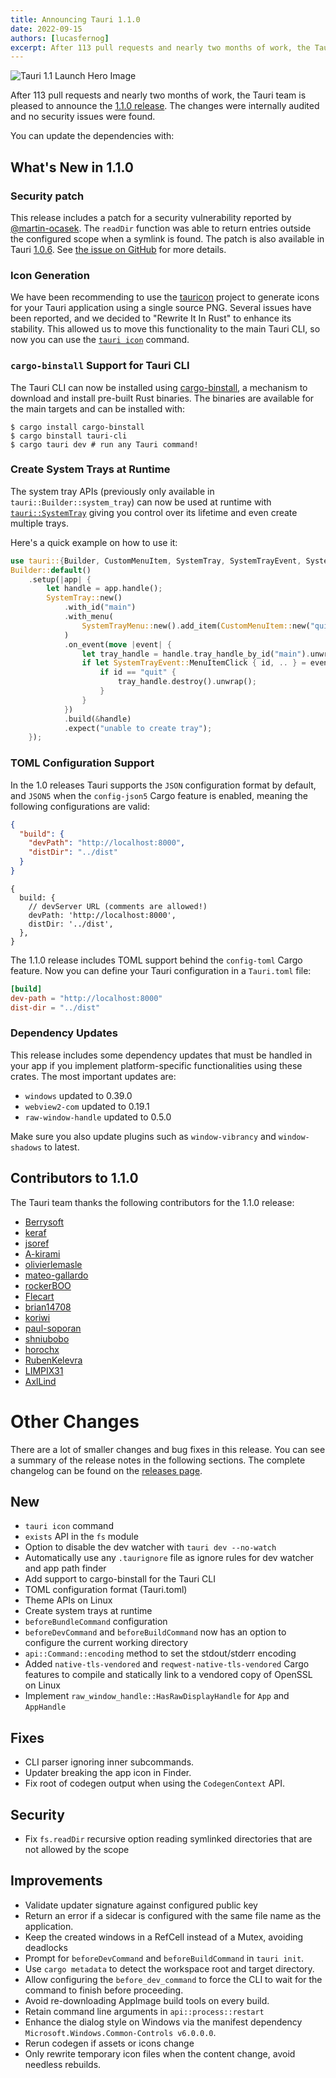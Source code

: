 ```yaml
---
title: Announcing Tauri 1.1.0
date: 2022-09-15
authors: [lucasfernog]
excerpt: After 113 pull requests and nearly two months of work, the Tauri team is pleased to announce the 1.1.0 release.
---
```



![Tauri 1.1 Launch Hero Image](./tauri_1_1_images/header.png)

After 113 pull requests and nearly two months of work, the Tauri team is pleased to announce the [1.1.0 release](https://github.com/tauri-apps/tauri/releases/tag/tauri-v1.1.0). The changes were internally audited and no security issues were found.

You can update the dependencies with:

<CommandTabs
  npm="npm install @tauri-apps/cli@latest @tauri-apps/api@latest"
  yarn="yarn upgrade @tauri-apps/cli @tauri-apps/api --latest"
  pnpm="pnpm update @tauri-apps/cli @tauri-apps/api --latest"
  cargo="cargo update"
/>

## What's New in 1.1.0

### Security patch

This release includes a patch for a security vulnerability reported by [@martin-ocasek](https://github.com/martin-ocasek). The `readDir` function was able to return entries outside the configured scope when a symlink is found. The patch is also available in Tauri [1.0.6](https://github.com/tauri-apps/tauri/releases/tag/tauri-v1.0.6). See [the issue on GitHub](https://github.com/tauri-apps/tauri/issues/4882) for more details.

### Icon Generation

We have been recommending to use the [tauricon](https://github.com/tauri-apps/tauricon) project to generate icons for your Tauri application using a single source PNG. Several issues have been reported, and we decided to "Rewrite It In Rust" to enhance its stability. This allowed us to move this functionality to the main Tauri CLI, so now you can use the [`tauri icon`](https://tauri.app/v1/api/cli#icon) command.

### `cargo-binstall` Support for Tauri CLI

The Tauri CLI can now be installed using [cargo-binstall](https://github.com/cargo-bins/cargo-binstall), a mechanism to download and install pre-built Rust binaries. The binaries are available for the main targets and can be installed with:

```
$ cargo install cargo-binstall
$ cargo binstall tauri-cli
$ cargo tauri dev # run any Tauri command!
```

### Create System Trays at Runtime

The system tray APIs (previously only available in `tauri::Builder::system_tray`) can now be used at runtime with [`tauri::SystemTray`](https://docs.rs/tauri/1.1.0/tauri/struct.SystemTray.html) giving you control over its lifetime and even create multiple trays.

Here's a quick example on how to use it:

```rust
use tauri::{Builder, CustomMenuItem, SystemTray, SystemTrayEvent, SystemTrayMenu};
Builder::default()
    .setup(|app| {
        let handle = app.handle();
        SystemTray::new()
            .with_id("main")
            .with_menu(
                SystemTrayMenu::new().add_item(CustomMenuItem::new("quit", "Quit"))
            )
            .on_event(move |event| {
                let tray_handle = handle.tray_handle_by_id("main").unwrap();
                if let SystemTrayEvent::MenuItemClick { id, .. } = event {
                    if id == "quit" {
                        tray_handle.destroy().unwrap();
                    }
                }
            })
            .build(&handle)
            .expect("unable to create tray");
    });
```

### TOML Configuration Support

In the 1.0 releases Tauri supports the `JSON` configuration format by default, and `JSON5` when the `config-json5` Cargo feature is enabled, meaning the following configurations are valid:

```json title=tauri.conf.json
{
  "build": {
    "devPath": "http://localhost:8000",
    "distDir": "../dist"
  }
}
```

```json5
{
  build: {
    // devServer URL (comments are allowed!)
    devPath: 'http://localhost:8000',
    distDir: '../dist',
  },
}
```

The 1.1.0 release includes TOML support behind the `config-toml` Cargo feature. Now you can define your Tauri configuration in a `Tauri.toml` file:

```toml title=Tauri.toml
[build]
dev-path = "http://localhost:8000"
dist-dir = "../dist"
```

### Dependency Updates

This release includes some dependency updates that must be handled in your app if you implement platform-specific functionalities using these crates. The most important updates are:

- `windows` updated to 0.39.0
- `webview2-com` updated to 0.19.1
- `raw-window-handle` updated to 0.5.0

Make sure you also update plugins such as `window-vibrancy` and `window-shadows` to latest.

## Contributors to 1.1.0

The Tauri team thanks the following contributors for the 1.1.0 release:

- [Berrysoft](https://github.com/Berrysoft)
- [keraf](https://github.com/keraf)
- [jsoref](https://github.com/jsoref)
- [A-kirami](https://github.com/A-kirami)
- [olivierlemasle](https://github.com/olivierlemasle)
- [mateo-gallardo](https://github.com/mateo-gallardo)
- [rockerBOO](https://github.com/rockerBOO)
- [Flecart](https://github.com/Flecart)
- [brian14708](https://github.com/brian14708)
- [koriwi](https://github.com/koriwi)
- [paul-soporan](https://github.com/paul-soporan)
- [shniubobo](https://github.com/shniubobo)
- [horochx](https://github.com/horochx)
- [RubenKelevra](https://github.com/RubenKelevra)
- [LIMPIX31](https://github.com/LIMPIX31)
- [AxlLind](https://github.com/AxlLind)

# Other Changes

There are a lot of smaller changes and bug fixes in this release. You can see a summary of the release notes in the following sections. The complete changelog can be found on the [releases page](https://tauri.app/releases).

## New

- `tauri icon` command
- `exists` API in the `fs` module
- Option to disable the dev watcher with `tauri dev --no-watch`
- Automatically use any `.taurignore` file as ignore rules for dev watcher and app path finder
- Add support to cargo-binstall for the Tauri CLI
- TOML configuration format (Tauri.toml)
- Theme APIs on Linux
- Create system trays at runtime
- `beforeBundleCommand` configuration
- `beforeDevCommand` and `beforeBuildCommand` now has an option to configure the current working directory
- `api::Command::encoding` method to set the stdout/stderr encoding
- Added `native-tls-vendored` and `reqwest-native-tls-vendored` Cargo features to compile and statically link to a vendored copy of OpenSSL on Linux
- Implement `raw_window_handle::HasRawDisplayHandle` for `App` and `AppHandle`

## Fixes

- CLI parser ignoring inner subcommands.
- Updater breaking the app icon in Finder.
- Fix root of codegen output when using the `CodegenContext` API.

## Security

- Fix `fs.readDir` recursive option reading symlinked directories that are not allowed by the scope

## Improvements

- Validate updater signature against configured public key
- Return an error if a sidecar is configured with the same file name as the application.
- Keep the created windows in a RefCell instead of a Mutex, avoiding deadlocks
- Prompt for `beforeDevCommand` and `beforeBuildCommand` in `tauri init`.
- Use `cargo metadata` to detect the workspace root and target directory.
- Allow configuring the `before_dev_command` to force the CLI to wait for the command to finish before proceeding.
- Avoid re-downloading AppImage build tools on every build.
- Retain command line arguments in `api::process::restart`
- Enhance the dialog style on Windows via the manifest dependency `Microsoft.Windows.Common-Controls v6.0.0.0`.
- Rerun codegen if assets or icons change
- Only rewrite temporary icon files when the content change, avoid needless rebuilds.
